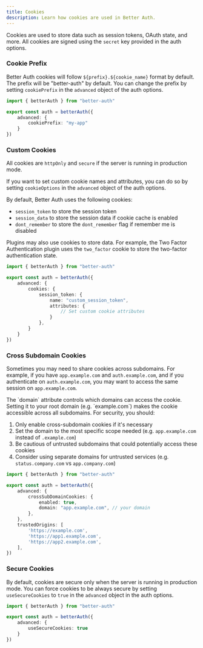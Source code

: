 ```yaml
---
title: Cookies
description: Learn how cookies are used in Better Auth.
---
```


Cookies are used to store data such as session tokens, OAuth state, and more. All cookies are signed using the `secret` key provided in the auth options.

### Cookie Prefix

Better Auth cookies will follow `${prefix}.${cookie_name}` format by default. The prefix will be "better-auth" by default. You can change the prefix by setting `cookiePrefix` in the `advanced` object of the auth options.

```ts title="auth.ts"
import { betterAuth } from "better-auth"

export const auth = betterAuth({
    advanced: {
        cookiePrefix: "my-app"
    }
})
```

### Custom Cookies

All cookies are `httpOnly` and `secure` if the server is running in production mode.

If you want to set custom cookie names and attributes, you can do so by setting `cookieOptions` in the `advanced` object of the auth options.

By default, Better Auth uses the following cookies:

- `session_token` to store the session token
- `session_data` to store the session data if cookie cache is enabled
- `dont_remember` to store the `dont_remember` flag if remember me is disabled

Plugins may also use cookies to store data. For example, the Two Factor Authentication plugin uses the `two_factor` cookie to store the two-factor authentication state.

```ts title="auth.ts"
import { betterAuth } from "better-auth"

export const auth = betterAuth({
    advanced: {
        cookies: {
            session_token: {
                name: "custom_session_token",
                attributes: {
                    // Set custom cookie attributes
                }
            },
        }
    }
})
```

### Cross Subdomain Cookies

Sometimes you may need to share cookies across subdomains. For example, if you have `app.example.com` and `auth.example.com`, and if you authenticate on `auth.example.com`, you may want to access the same session on `app.example.com`.

<Callout type="warn">
The `domain` attribute controls which domains can access the cookie. Setting it to your root domain (e.g. `example.com`) makes the cookie accessible across all subdomains. For security, you should:

1. Only enable cross-subdomain cookies if it's necessary
2. Set the domain to the most specific scope needed (e.g. `app.example.com` instead of `.example.com`)
3. Be cautious of untrusted subdomains that could potentially access these cookies
4. Consider using separate domains for untrusted services (e.g. `status.company.com` vs `app.company.com`)
</Callout>

```ts title="auth.ts"
import { betterAuth } from "better-auth"

export const auth = betterAuth({
    advanced: {
        crossSubDomainCookies: {
            enabled: true,
            domain: "app.example.com", // your domain
        },
    },
    trustedOrigins: [
        'https://example.com',
        'https://app1.example.com',
        'https://app2.example.com',
    ],
})
```
### Secure Cookies

By default, cookies are secure only when the server is running in production mode. You can force cookies to be always secure by setting `useSecureCookies` to `true` in the `advanced` object in the auth options.

```ts title="auth.ts"
import { betterAuth } from "better-auth"

export const auth = betterAuth({
    advanced: {
        useSecureCookies: true
    }
})
```